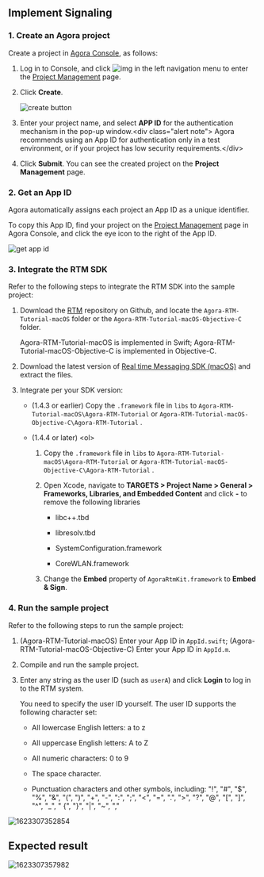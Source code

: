 <PlatformWrapper platform="macos">
        
## Implement Signaling

### 1. Create an Agora project

Create a project in [Agora Console](https://console.agora.io/), as follows:

1.  Log in to Console, and click ![img](https://web-cdn.agora.io/docs-files/1594283671161) in the left navigation menu to enter the [Project Management](https://dashboard.agora.io/projects) page.

2.  Click **Create**.

    ![create button](https://web-cdn.agora.io/docs-files/1594949127367)

3.  Enter your project name, and select **APP ID** for the authentication mechanism in the pop-up window.&lt;div class="alert note"&gt; Agora recommends using an App ID for authentication only in a test environment, or if your project has low security requirements.&lt;/div&gt;

4.  Click **Submit**. You can see the created project on the **Project Management** page.

### 2. Get an App ID

Agora automatically assigns each project an App ID as a unique identifier.

To copy this App ID, find your project on the [Project Management](https://dashboard.agora.io/projects) page in Agora Console, and click the eye icon to the right of the App ID.

![get app id](https://web-cdn.agora.io/docs-files/1602646621028)

### 3. Integrate the RTM SDK

Refer to the following steps to integrate the RTM SDK into the sample project:

1.  Download the [RTM](https://github.com/AgoraIO/RTM) repository on Github, and locate the `Agora-RTM-Tutorial-macOS` folder or the `Agora-RTM-Tutorial-macOS-Objective-C` folder.

    Agora-RTM-Tutorial-macOS is implemented in Swift; Agora-RTM-Tutorial-macOS-Objective-C is implemented in Objective-C.

2.  Download the latest version of [Real time Messaging SDK (macOS)](../reference/downloads.html) and extract the files.

3.  Integrate per your SDK version:

    -   (1.4.3 or earlier) Copy the `.framework` file in `libs` to `Agora-RTM-Tutorial-macOS\Agora-RTM-Tutorial` or `Agora-RTM-Tutorial-macOS-Objective-C\Agora-RTM-Tutorial` .

    -   (1.4.4 or later)
        &lt;ol&gt;

        1.  Copy the `.framework` file in `libs` to `Agora-RTM-Tutorial-macOS\Agora-RTM-Tutorial` or `Agora-RTM-Tutorial-macOS-Objective-C\Agora-RTM-Tutorial` .

        2.  Open Xcode, navigate to **TARGETS &gt; Project Name &gt; General &gt; Frameworks, Libraries, and Embedded Content** and click **-** to remove the following libraries

            -   libc++.tbd

            -   libresolv.tbd

            -   SystemConfiguration.framework

            -   CoreWLAN.framework

        3.  Change the **Embed** property of `AgoraRtmKit.framework` to **Embed & Sign**.

### 4. Run the sample project

Refer to the following steps to run the sample project:

1.  (Agora-RTM-Tutorial-macOS) Enter your App ID in `AppId.swift`; (Agora-RTM-Tutorial-macOS-Objective-C) Enter your App ID in `AppId.m`.

2.  Compile and run the sample project.

3.  Enter any string as the user ID (such as `userA`) and click **Login** to log in to the RTM system.

    You need to specify the user ID yourself. The user ID supports the following character set:

    -   All lowercase English letters: a to z

    -   All uppercase English letters: A to Z

    -   All numeric characters: 0 to 9

    -   The space character.

    -   Punctuation characters and other symbols, including: "!", "#", "$", "%", "&", "(", ")", "+", "-", ":", ";", "&lt;", "=", ".", "&gt;", "?", "@", "[", "]", "^", "_", " {", "}", "\|", "\~", ","

![1623307352854](https://web-cdn.agora.io/docs-files/1623307352854)

## Expected result

![1623307357982](https://web-cdn.agora.io/docs-files/1623307357982)
</PlatformWrapper>
